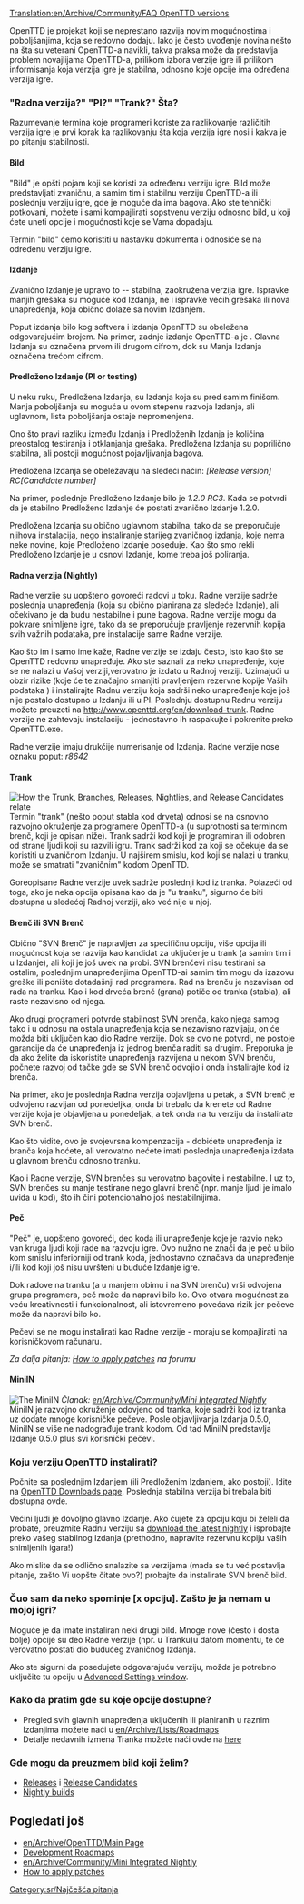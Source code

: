 [[Translation:en/Archive/Community/FAQ OpenTTD versions]]

{{sr/Manual/Najčešća pitanja meni}}

OpenTTD je projekat koji se neprestano razvija novim mogućnostima i poboljšanjima, koja se redovno dodaju. Iako je često uvođenje novina nešto na šta su veterani OpenTTD-a navikli, takva praksa može da predstavlja problem novajlijama OpenTTD-a, prilikom izbora verzije igre ili prilikom informisanja koja verzija igre je stabilna, odnosno koje opcije ima određena verzija igre.

=== "Radna verzija?"  "PI?"  "Trank?"  Šta?===
Razumevanje termina koje programeri koriste za razlikovanje različitih verzija igre je prvi korak ka razlikovanju šta koja verzija igre nosi i kakva je po pitanju stabilnosti.

====Bild====
"Bild" je opšti pojam koji se koristi za određenu verziju igre. Bild može predstavljati zvaničnu, a samim tim i stabilnu verziju OpenTTD-a ili poslednju verziju igre, gde je moguće da ima bagova. Ako ste tehnički potkovani, možete i sami kompajlirati sopstvenu verziju odnosno bild, u koji ćete uneti opcije i mogućnosti koje se Vama dopadaju.

Termin "bild" ćemo koristiti u nastavku dokumenta i odnosiće se na određenu verziju igre.

====Izdanje====
Zvanično Izdanje je upravo to -- stabilna, zaokružena verzija igre. Ispravke manjih grešaka su moguće kod Izdanja, ne i ispravke većih grešaka ili nova unapređenja, koja obično dolaze sa novim Izdanjem.  

Poput izdanja bilo kog softvera i izdanja OpenTTD su obeležena odgovarajućim brojem.  Na primer, zadnje izdanje OpenTTD-a je {{en/Version}}. Glavna Izdanja su označena prvom ili drugom cifrom, dok su Manja Izdanja označena trećom cifrom.

====Predloženo Izdanje (PI or testing)====
U neku ruku, Predložena Izdanja, su Izdanja koja su pred samim finišom. Manja poboljšanja su moguća u ovom stepenu razvoja Izdanja, ali uglavnom, lista poboljšanja ostaje nepromenjena. 

Ono što pravi razliku između Izdanja i Predloženih Izdanja je količina preostalog testiranja i otklanjanja grešaka. Predložena Izdanja su poprilično stabilna, ali postoji mogućnost pojavljivanja bagova.

Predložena Izdanja se obeležavaju na sledeći način: 
''[Release version] RC[Candidate number]''

Na primer, poslednje Predloženo Izdanje bilo je ''1.2.0 RC3''. Kada se potvrdi da je stabilno Predloženo Izdanje će postati zvanično Izdanje  1.2.0.

Predložena Izdanja su obično uglavnom stabilna, tako da se preporučuje njihova instalacija, nego instaliranje starijeg zvaničnog izdanja, koje nema neke novine, koje Predloženo Izdanje poseduje. Kao što smo rekli Predloženo Izdanje je u osnovi Izdanje, kome treba još poliranja.

====Radna verzija (Nightly)====
Radne verzije su uopšteno govoreći radovi u toku. Radne verzije sadrže poslednja unapređenja (koja su obično planirana za sledeće Izdanje), ali očekivano je da budu nestabilne i pune bagova. Radne verzije mogu da pokvare snimljene igre, tako da se preporučuje pravljenje rezervnih kopija svih važnih podataka, pre instalacije same Radne verzije.

Kao što im i samo ime kaže, Radne verzije se izdaju često, isto kao što se OpenTTD redovno unapređuje. Ako ste saznali za neko unapređenje, koje se ne nalazi u Vašoj verziji,verovatno je izdato u Radnoj verziji. Uzimajući u obzir rizike (koje će te značajno smanjiti pravljenjem rezervne kopije Vaših podataka {{en/Manual/Emoticon|:)}}) i instalirajte Radnu verziju koja sadrši neko unapređenje koje još nije postalo dostupno u Izdanju ili u PI. Poslednju dostupnu Radnu verziju možete preuzeti na http://www.openttd.org/en/download-trunk. Radne verzije ne zahtevaju instalaciju - jednostavno ih raspakujte i pokrenite preko OpenTTD.exe.

Radne verzije imaju drukčije numerisanje od Izdanja. Radne verzije nose oznaku poput:
''r8642''

====Trank====
[[File:en/Archive/Community/Version Illustration.gif|frame|right|How the Trunk, Branches, Releases, Nightlies, and Release Candidates relate]]
Termin "trank" (nešto poput stabla kod drveta) odnosi se na osnovno razvojno okruženje za programere OpenTTD-a (u suprotnosti sa terminom brenč, koji je opisan niže). Trank sadrži kod koji je programiran ili odobren od strane ljudi koji su razvili igru. Trank sadrži kod za koji se očekuje da se koristiti u zvaničnom Izdanju. U najširem smislu, kod koji se nalazi u tranku, može se smatrati "zvaničnim" kodom OpenTTD.

Goreopisane Radne verzije uvek sadrže poslednji kod iz tranka. Polazeći od toga, ako je neka opcija opisana kao da je "u tranku", sigurno će biti dostupna u sledećoj Radnoj verziji, ako već nije u njoj.

====Brenč ili SVN Brenč====
Obično "SVN Brenč" je napravljen za specifičnu opciju, više opcija ili mogućnost koja se razvija kao kandidat za uključenje u trank (a samim tim i u Izdanje), ali koji je još uvek na probi. SVN brenčevi nisu testirani sa ostalim, poslednjim unapređenjima OpenTTD-ai samim tim mogu da izazovu greške ili ponište dotadašnji rad programera. Rad na brenču je nezavisan od rada na tranku. Kao i kod drveća brenč (grana) potiče od tranka (stabla), ali raste nezavisno od njega.

Ako drugi programeri potvrde stabilnost SVN brenča, kako njega samog tako i u odnosu na ostala unapređenja koja se nezavisno razvijaju, on će možda biti uključen kao dio Radne verzije. Dok se ovo ne potvrdi, ne postoje garancije da će unapređenja iz jednog brenča raditi sa drugim. Preporuka je da ako želite da iskoristite unapređenja razvijena u nekom SVN brenču, počnete razvoj od tačke gde se SVN brenč odvojio i onda instalirajte kod iz brenča. 

Na primer, ako je poslednja Radna verzija objavljena u petak, a SVN brenč je odvojeno razvijan od ponedeljka, onda bi trebalo da krenete od Radne verzije koja je objavljena u ponedeljak, a tek onda na tu verziju da instalirate SVN brenč.

Kao što vidite, ovo je svojevrsna kompenzacija - dobićete unapređenja iz branča koja hoćete, ali verovatno nećete imati poslednja unapređenja izdata u glavnom brenču odnosno tranku.

Kao i Radne verzije, SVN brenčes su verovatno bagovite i nestabilne. I uz to, SVN brenčes su manje testirane nego glavni brenč (npr. manje ljudi je imalo uvida u kod), što ih čini potencionalno još nestabilnijima.

====Peč====
"Peč" je, uopšteno govoreći, deo koda ili unapređenje koje je razvio neko van kruga ljudi koji rade na razvoju igre. Ovo nužno ne znači da je peč u bilo kom smislu inferiorniji od trank koda, jednostavno označava da unapređenje i/ili kod koji još nisu uvršteni u buduće Izdanje igre.

Dok radove na tranku (a u manjem obimu i na SVN brenču) vrši odvojena grupa programera, peč može da napravi bilo ko. Ovo otvara mogućnost za veću kreativnosti i funkcionalnost, ali istovremeno povećava rizik jer pečeve može da napravi bilo ko.

Pečevi se ne mogu instalirati kao Radne verzije - moraju se kompajlirati na korisničkovom računaru.

''Za dalja pitanja: [http://www.tt-forums.net/viewtopic.php?t=21678 How to apply patches] na forumu''

====MiniIN====
{{en/Feature period|Old|0.5}}
[[File:en/Archive/Community/MiniIN Illustration.gif|frame|right|The MiniIN]]
''Članak: [[en/Archive/Community/Mini Integrated Nightly]]''<br>

MiniIN je razvojno okruženje odovjeno od tranka, koje sadrži kod iz tranka uz dodate mnoge korisničke pečeve. Posle objavljivanja Izdanja 0.5.0,  MiniIN se više ne nadograđuje trank kodom. Od tad MiniIN predstavlja Izdanje 0.5.0 plus svi korisnički pečevi.

===Koju verziju OpenTTD instalirati?===
Počnite sa poslednjim Izdanjem (ili Predloženim Izdanjem, ako postoji). Idite na [http://www.openttd.org/download-stable OpenTTD Downloads page]. Poslednja stabilna verzija bi trebala biti dostupna ovde.

Većini ljudi je dovoljno glavno Izdanje. Ako čujete za opciju koju bi želeli da probate, preuzmite Radnu verziju sa [http://nightly.openttd.org/ download the latest nightly] i isprobajte preko vašeg stabilnog Izdanja (prethodno, napravite rezervnu kopiju vaših snimljenih igara!)

Ako mislite da se odlično snalazite sa verzijama (mada se tu već postavlja pitanje, zašto Vi uopšte čitate ovo?) probajte da instalirate SVN brenč bild.

===Čuo sam da neko spominje [x opciju].  Zašto je ja nemam u mojoj igri?===
Moguće je da imate instaliran neki drugi bild. Mnoge nove (često i dosta bolje) opcije su deo Radne verzije (npr. u Tranku)u datom momentu, te će verovatno postati dio budućeg zvaničnog Izdanja.

Ako ste sigurni da posedujete odgovarajuću verziju, možda je potrebno uključite tu opciju u [[en/Naprednim podešavanjima|Advanced Settings window]].

===Kako da pratim gde su koje opcije dostupne?===
* Pregled svih glavnih unapređenja uključenih ili planiranih u raznim Izdanjima možete naći u [[en/Archive/Lists/Roadmap]]s
* Detalje nedavnih izmena Tranka možete naći ovde na [http://vcs.openttd.org/svn/log/trunk here]

===Gde mogu da preuzmem bild koji želim?===
* [http://www.openttd.org/download-stable Releases] i [http://www.openttd.org/download-testing Release Candidates]
* [http://www.openttd.org/download-trunk Nightly builds]

==Pogledati još==
* [[en/Archive/OpenTTD/Main Page]]
* [[en/Archive/Lists/Roadmap|Development Roadmaps]]
* [[en/Archive/Community/Mini Integrated Nightly]]
* [http://www.tt-forums.net/viewtopic.php?t=21678 How to apply patches]

[[Category:sr/Najčešća pitanja]]